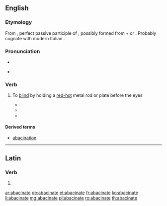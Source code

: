 ==English==
{{wikipedia}}

===Etymology===
From {{etyl|LL.}} {{term|abacinatus|abacinātus||lang=la}}, perfect passive participle of {{term|abacino|abacinō||lang=la}}; possibly formed from {{term|ab||off|lang=la}} + {{term|bacinum|bacīnum|a basin|lang=la}} or {{term|bacinus|bacīnus|lang=la}}.  Probably cognate with modern Italian {{term|abbacinare||to dazzle|lang=it}}.

===Pronunciation===
* {{audio|En-uk-abacinate.ogg|Audio (UK)}}
* {{a|UK}} {{IPA|/æbˈæsɪneɪt/}}

===Verb===
{{en-verb|abacinat|ing}}

# {{transitive|rare}} To [[blind]] by holding a [[red-hot]] metal rod or plate before the eyes
#* {{quote-book|1905|James M. Ludlow|Sir Raoul|pageurl=http://books.google.com/books?id=kXEmmDGmYdEC&q=%22not+of+hot+irons+but%22|page=233
|passage="You young scapegrace," said Dandolo, "I will myself '''abacinate''' you — in the Venetian way." "How's that?" "Blind your eyes with the glare, not of hot irons, but of new ducats. Count your pile."}}
#* {{quote-book|1945|Robert Hardy Andrews|Burning Gold|url=http://books.google.com/books?id=v-58AAAAMAAJ|page=196
|passage=Their straining eyes '''abacinated''' by the cup of terror, their throats stopped, their powers dead within them, they hung breathless, motionless.}}
#* {{quote-book|1999|Srinivas Aravamudan|Tropicopolitans|page=220|pageurl=http://books.google.com/books?id=17oU9nBX_N8C&pg=PA220|isbn=082232315X
|passage=This chiasmic image of the subject's imperviousness suggests a sensory deprivation beyond sublimity, like that of '''abacinated''' anti-epistemology. }}

====Derived terms====
* [[abacination]]

----

==Latin==

===Verb===
{{la-verb-form|abacināte}}

# {{conjugation of|abacino|abacinō|1|p|pres|act|imp|lang=la}}

[[ar:abacinate]]
[[de:abacinate]]
[[et:abacinate]]
[[fr:abacinate]]
[[ko:abacinate]]
[[li:abacinate]]
[[mg:abacinate]]
[[pl:abacinate]]
[[ro:abacinate]]
[[th:abacinate]]